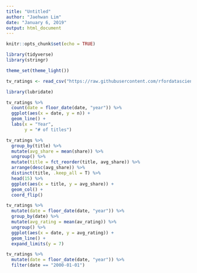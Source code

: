 ```yaml
---
title: "Untitled"
author: "Jaehwan Lim"
date: "January 6, 2019"
output: html_document
---
```


```r
knitr::opts_chunk$set(echo = TRUE)

library(tidyverse)
library(stringr)

theme_set(theme_light())

tv_ratings <- read_csv("https://raw.githubusercontent.com/rfordatascience/tidytuesday/9749b0ef5c5f6690df98fb5bdbbec57e01c35bd5/data/2019/2019-01-08/IMDb_Economist_tv_ratings.csv")

```

```r
library(lubridate)

tv_ratings %>% 
  count(date = floor_date(date, "year")) %>% 
  ggplot(aes(x = date, y = n)) +
  geom_line() + 
  labs(x = "Year", 
       y = "# of titles")

tv_ratings %>% 
  group_by(title) %>% 
  mutate(avg_share = mean(share)) %>% 
  ungroup() %>% 
  mutate(title = fct_reorder(title, avg_share)) %>% 
  arrange(desc(avg_share)) %>% 
  distinct(title, .keep_all = T) %>% 
  head(15) %>% 
  ggplot(aes(x = title, y = avg_share)) + 
  geom_col() + 
  coord_flip()

tv_ratings %>% 
  mutate(date = floor_date(date, "year")) %>% 
  group_by(date) %>% 
  mutate(avg_rating = mean(av_rating)) %>% 
  ungroup() %>%
  ggplot(aes(x = date, y = avg_rating)) +
  geom_line() +
  expand_limits(y = 7) 

tv_ratings %>% 
  mutate(date = floor_date(date, "year")) %>% 
  filter(date == "2000-01-01")
  


  



  


```

